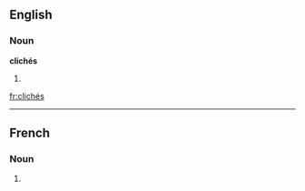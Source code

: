 ==English==

===Noun===
'''clichés'''

# {{plural of|[[cliché]]}}

[[fr:clichés]]

----
==French==

===Noun===
{{infl|fr|plural}} {{m|p}}

# {{plural of|cliché|lang=French}}


{{rfc-auto}}
